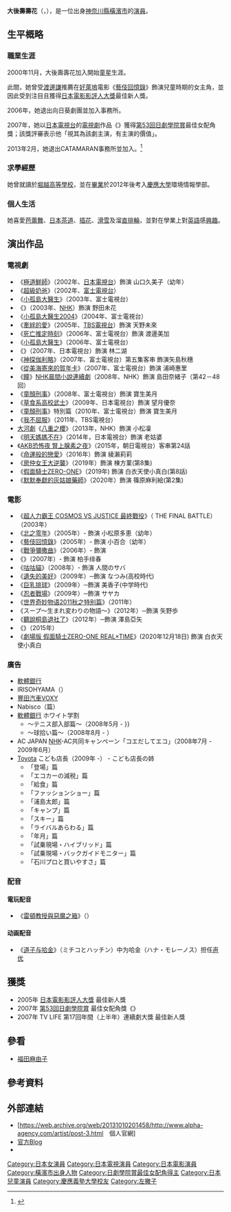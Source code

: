 {{blpsources|time=2018-08-23T10:25:30+00:00}}
{{藝人
| 姓名 = 大後壽壽花
| 類型 = 女演員
| 圖片 = 
| 本名 = 大後 寿々花<br>（{{lang|ja|おおご すずか}}）
| 羅馬拼音 = Ohgo Suzuka
| 國籍 ={{JPN}}
| 出生日期 = {{birth_date_and_age|1993|8|5}}
| 代表作 = 2005年《[[藝伎回憶錄|藝伎回憶錄]]》<br>2007年《{{link-ja|Sexy Voice and Robo|セクシーボイスアンドロボ}}》<br>2008年《[[少年刑警|少年刑警]]》
| 活躍年代 = {{start date and age|2000}}
| 經紀公司 = 2006年－2013年：{{link-ja|CATAMARAN|CATAMARAN}}<br>2013年－至今：{{link-ja|ALPHA AGENCY|アルファエージェンシー}}
| 網站 =  http://www.alpha-agency.com/artist/post-3.html
| 獎項 =  [[第53回日劇學院賞|第53回日劇學院賞]]最佳女配角獎<br>2007年《{{link-ja|Sexy Voice and Robo|セクシーボイスアンドロボ}}》
| 出身地 = [[神奈川縣|神奈川縣]][[橫濱市|橫濱市]]
}}
'''大後壽壽花'''（{{Lang-ja|大後 寿々花}}，{{bd|1993年|8月5日|||Ohgo Suzuka}}），是一位出身[[神奈川縣|神奈川縣]][[橫濱市|橫濱市]]的[[演員|演員]]。

==生平概略==

=== 職業生涯 ===
2000年11月，大後壽壽花加入{{link-ja|向日葵劇團|劇団ひまわり}}開始[[童星|童星]]生涯。

此間，她曾受[[渡邊謙|渡邊謙]]推薦在[[好萊塢|好萊塢]]電影《[[藝伎回憶錄|藝伎回憶錄]]》飾演兒童時期的女主角，並因此受到注目且獲得[[日本電影影評人大獎|日本電影影評人大獎]]最佳新人獎。

2006年，她退出向日葵劇團並加入{{link-ja|CATAMARAN|CATAMARAN}}事務所。

2007年，她以[[日本電視台|日本電視台]]的[[日本電視劇|電視劇]]作品《{{link-ja|Sexy Voice and Robo|セクシーボイスアンドロボ}}》獲得[[第53回日劇學院賞|第53回日劇學院賞]]最佳女配角獎；該獎評審{{link-ja|北川昌弘|北川昌弘}}表示他「視其為該劇主演，有主演的價值」。

2013年2月，她退出CATAMARAN事務所並加入{{link-ja|ALPHA AGENCY|アルファエージェンシー}}。<ref>{{Cite news|url=http://www.jukushin.com/archives/19366|title=【走り続ける塾生】女優　大後寿々花さん|author=|date=2014-06-21|work=|newspaper=Jukushin.com|accessdate=2017-05-18|language=ja|archive-date=2016-07-16|archive-url=https://web.archive.org/web/20160716001611/http://www.jukushin.com/archives/19366|dead-url=no}}</ref>

=== 求學經歷 ===
她曾就讀於[[堀越高等學校|堀越高等學校]]，並在[[畢業|畢業]]於2012年後考入[[慶應大學|慶應大學]]環境情報學部。

=== 個人生活 ===
她喜愛[[芭蕾舞|芭蕾舞]]、[[日本茶道|日本茶道]]、[[插花|插花]]、[[滑雪|滑雪]]及溜[[直排輪|直排輪]]，並對在學業上對[[英語|英語]]感[[興趣|興趣]]。

==演出作品==
===電視劇===
* 《[[極道鮮師|極道鮮師]]》（2002年、[[日本電視台|日本電視台]]）飾演 山口久美子（幼年）
* 《[[超級奶爸|超級奶爸]]》（2002年、[[富士電視台|富士電視台]]）
* 《[[小孤島大醫生|小孤島大醫生]]》（2003年、富士電視台）
* 《{{lang|ja|Dr.泣き虫サトと7人の子～}}》（2003年、[[NHK|NHK]]）飾演 野田未花
* 《[[小孤島大醫生|小孤島大醫生2004]]》（2004年、富士電視台）
* 《[[牽絆的愛|牽絆的愛]]》（2005年、[[TBS電視台|TBS電視台]]）飾演 天野未來
* 《[[死亡推定時刻|死亡推定時刻]]》（2006年、富士電視台）飾演 渡邊美加
* 《[[小孤島大醫生|小孤島大醫生]]》（2006年、富士電視台）
* 《{{link-ja|Sexy Voice and Robo|セクシーボイスアンドロボ}}》（2007年、日本電視台）飾演 林二湖
* 《[[神探伽利略|神探伽利略]]》（2007年、富士電視台）第五集客串 飾演矢島秋穗
* 《[[從美海寄來的賀年卡|從美海寄來的賀年卡]]》（2007年、富士電視台）飾演 浦崎惠里
* 《[[瞳|瞳]]》[[NHK|NHK]][[晨間小說連續劇|晨間小說連續劇]]（2008年、NHK）飾演 島田奈緒子（第42－48回）
* 《[[童顏刑事|童顏刑事]]》（2008年、富士電視台）飾演 寶生美月
* 《[[草食系高校武士|草食系高校武士]]》（2009年、日本電視台）飾演 望月優奈
* 《[[童顏刑事|童顏刑事]]》特別篇（2010年、富士電視台）飾演 寶生美月
* 《[[我不屈服|我不屈服]]》（2011年、TBS電視台）
* [[大河劇|大河劇]]《[[八重之櫻|八重之櫻]]》（2013年，NHK）飾演 小松凜
* 《[[明天媽媽不在|明天媽媽不在]]》（2014年，日本電視台）飾演 老姑婆
* 《[[AKB恐怖夜_腎上腺素之夜|AKB恐怖夜 腎上腺素之夜]]》（2015年，朝日電視台）客串第24話
* 《[[命運般的戀愛|命運般的戀愛]]》（2016年）飾演 綾瀨莉莉
* 《[[房仲女王大逆襲|房仲女王大逆襲]]》（2019年）飾演 棟方菫(第8集)
* 《[[假面騎士ZERO-ONE|假面騎士ZERO-ONE]]》（2019年) 飾演 白衣天使小真白(第8話)
* 《[[默默奉獻的灰姑娘藥師|默默奉獻的灰姑娘藥師]]》（2020年）飾演 篠原麻利絵(第2集)

===電影===
* 《[[超人力霸王_COSMOS_VS_JUSTICE_最終戰役|超人力霸王 COSMOS VS JUSTICE 最終戰役]]》（{{lang|ja|ウルトラマンコスモスVSウルトラマンジャスティス}} THE FINAL BATTLE）（2003年）
* 《[[北之零年|北之零年]]》（2005年）- 飾演 小松原多恵（幼年）
* 《[[藝伎回憶錄|藝伎回憶錄]]》（2005年）- 飾演 小百合（幼年）
* 《[[戰爭彌撒曲|戰爭彌撒曲]]》（2006年）- 飾演 {{lang|ja|志を}}
* 《{{link-ja|囧男孩的異想世界|遠くの空に消えた}}》（2007年）- 飾演 柏手绯春
* 《[[咕咕貓|咕咕貓]]》（2008年）- 飾演 人間のサバ
* 《[[遺失的美好|遺失的美好]]》（2009年）─飾演 なつみ(高校時代)
* 《[[巨乳排球|巨乳排球]]》（2009年）─飾演 美香子(中学時代)
* 《[[忍者戰場|忍者戰場]]》（2009年）─飾演 サヤカ
* 《[[世界奇妙物语2011秋之特别篇|世界奇妙物语2011秋之特别篇]]》（2011年）
* 《スープ〜生まれ変わりの物語〜》（2012年）─飾演 矢野歩 
* 《[[聽說桐島退社了_(電影)|聽說桐島退社了]]》（2012年）─飾演 澤島亞矢
* 《{{link-ja|哀悼人|悼む人}}》（2015年）
* 《[[劇場版_假面騎士ZERO-ONE_REAL×TIME|劇場版 假面騎士ZERO-ONE REAL×TIME]]》(2020年12月18日) 飾演 白衣天使小真白

===廣告===
* [[軟體銀行|軟體銀行]]
* IRISOHYAMA（{{lang|ja|アイリスオーヤマ}}）
* [[豐田汽車|豐田汽車VOXY]]
* Nabisco（{{lang|ja|「ヤマザキナビスコ」ビッツサンド『元気なワタシ』}}篇）
* [[軟體銀行|軟體銀行]] ホワイト学割
** 〜テニス部入部篇〜（2008年5月 - }}
** 〜球拾い篇〜（2008年8月 - ）
* AC JAPAN [[NHK|NHK]]-AC共同キャンペーン「コエだしてエコ」（2008年7月 - 2009年6月）
* [[豐田汽車|Toyota]] こども店長（2009年 -） - こども店長の姉 
** 「登場」篇
** 「エコカーの減税」篇
** 「給食」篇
** 「ファッションショー」篇
** 「浦島太郎」篇
** 「キャンプ」篇
** 「スキー」篇
** 「ライバルあらわる」篇
** 「年月」篇
** 「試乗現場・ハイブリッド」篇
** 「試乗現場・バックガイドモニター」篇
** 「石川プロと買いやすさ」篇

===配音===
====電玩配音====
* 《[[雷頓教授與惡魔之箱|雷頓教授與惡魔之箱]]》（{{lang|ja|レイトン教授と悪魔の箱}}）

====动画配音====
* 《[[道子与哈金|道子与哈金]]》（ミチコとハッチン）中为哈金（ハナ・モレーノス）担任[[声优|声优]]

==獲獎==
* 2005年 [[日本電影影評人大獎|日本電影影評人大獎]] 最佳新人獎
* 2007年 [[第53回日劇學院賞|第53回日劇學院賞]] 最佳女配角獎《{{link-ja|Sexy Voice and Robo|セクシーボイスアンドロボ}}》
* 2007年 TV LIFE 第17回年間（上半年）連續劇大獎 最佳新人獎

== 參看 ==
* [[福田麻由子|福田麻由子]]

== 參考資料 ==
{{reflist}}

== 外部連結 ==
* [https://web.archive.org/web/20131010201458/http://www.alpha-agency.com/artist/post-3.html　個人官網]
* [http://ameblo.jp/suzukaohgo/ 官方Blog]{{Wayback|url=http://ameblo.jp/suzukaohgo/ |date=20150225181541 }}
* {{Twitter|Ohgo_Suzuka}}

{{日劇學院賞最佳女配角}}

{{Authority control}}
{{DEFAULTSORT:Oogo Suzuka}}
[[Category:日本女演員|Category:日本女演員]]
[[Category:日本電視演員|Category:日本電視演員]]
[[Category:日本電影演員|Category:日本電影演員]]
[[Category:橫濱市出身人物|Category:橫濱市出身人物]]
[[Category:日劇學院賞最佳女配角得主|Category:日劇學院賞最佳女配角得主]]
[[Category:日本兒童演員|Category:日本兒童演員]]
[[Category:慶應義塾大學校友|Category:慶應義塾大學校友]]
[[Category:左撇子|Category:左撇子]]